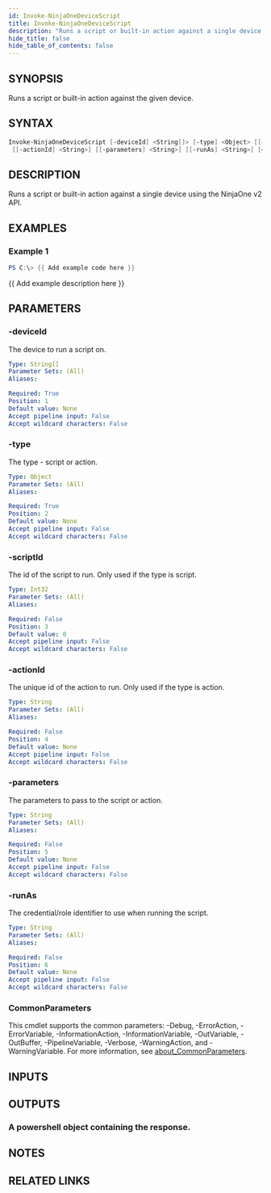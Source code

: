 ```yaml
---
id: Invoke-NinjaOneDeviceScript
title: Invoke-NinjaOneDeviceScript
description: "Runs a script or built-in action against a single device using the NinjaOne v2 API."
hide_title: false
hide_table_of_contents: false
---
```


## SYNOPSIS

Runs a script or built-in action against the given device.

## SYNTAX

```powershell
Invoke-NinjaOneDeviceScript [-deviceId] <String[]> [-type] <Object> [[-scriptId] <Int32>]
 [[-actionId] <String>] [[-parameters] <String>] [[-runAs] <String>] [<CommonParameters>]
```

## DESCRIPTION

Runs a script or built-in action against a single device using the NinjaOne v2 API.

## EXAMPLES

### Example 1

```powershell
PS C:\> {{ Add example code here }}
```

{{ Add example description here }}

## PARAMETERS

### -deviceId

The device to run a script on.

```yaml
Type: String[]
Parameter Sets: (All)
Aliases:

Required: True
Position: 1
Default value: None
Accept pipeline input: False
Accept wildcard characters: False
```

### -type

The type - script or action.

```yaml
Type: Object
Parameter Sets: (All)
Aliases:

Required: True
Position: 2
Default value: None
Accept pipeline input: False
Accept wildcard characters: False
```

### -scriptId

The id of the script to run.
Only used if the type is script.

```yaml
Type: Int32
Parameter Sets: (All)
Aliases:

Required: False
Position: 3
Default value: 0
Accept pipeline input: False
Accept wildcard characters: False
```

### -actionId

The unique id of the action to run.
Only used if the type is action.

```yaml
Type: String
Parameter Sets: (All)
Aliases:

Required: False
Position: 4
Default value: None
Accept pipeline input: False
Accept wildcard characters: False
```

### -parameters

The parameters to pass to the script or action.

```yaml
Type: String
Parameter Sets: (All)
Aliases:

Required: False
Position: 5
Default value: None
Accept pipeline input: False
Accept wildcard characters: False
```

### -runAs

The credential/role identifier to use when running the script.

```yaml
Type: String
Parameter Sets: (All)
Aliases:

Required: False
Position: 6
Default value: None
Accept pipeline input: False
Accept wildcard characters: False
```

### CommonParameters

This cmdlet supports the common parameters: -Debug, -ErrorAction, -ErrorVariable, -InformationAction, -InformationVariable, -OutVariable, -OutBuffer, -PipelineVariable, -Verbose, -WarningAction, and -WarningVariable. For more information, see [about_CommonParameters](http://go.microsoft.com/fwlink/?LinkID=113216).

## INPUTS

## OUTPUTS

### A powershell object containing the response.

## NOTES

## RELATED LINKS
